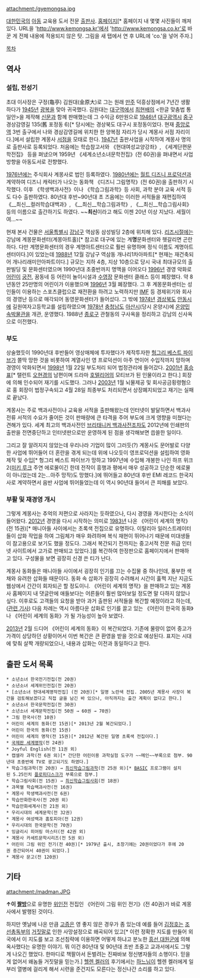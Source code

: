 attachment:/gyemongsa.jpg

[[대한민국]]의 [[아동]] 교육용 도서 전문 [[출판사]]. [http://www.kemongsa.co.kr/ 홈페이지][* 홈페이지 내 몇몇 사진들이 깨져 있다. URL을 'http://www.kemongsa.kr'에서 'http://www.kemongsa.co.kr'로 바꾼 게 전체 내용에 적용되지 않은 탓. 그림을 새 탭에서 연 후 URL에 'co.'을 넣어 주자.]

[[목차]]

== 역사 ==
=== 설립, 전성기 ===
초대 이사장은 구정(龜亭) 김원대(金原大)로 그는 원래 [[만주]] 덕흥상점에서 7년간 생활하다가 [[1945년]] [[광복]]을 맞아 귀국했다. 김원대는 [[대구역(경부선)|대구역]]에서 [[최현배]]의 <한글 맞춤법 통일안>을 제작해 [[신문]]과 함께 판매했는데 그 수익금 6만원으로 [[1946년]] [[대구광역시]] [[중구(대구)|중구]] 경상감영길 135(舊 포정동 6)[* 당시에는 경상북도 대구시 포정동이었다. 현재 [[중앙로역(대구)|중앙로역]] 3번 출구에서 나와 경삼감영길에 위치한 한 양복점 자리가 당시 계몽사 서점 자리이다.]에서 설립한 계몽사 [[서점]]을 모태로 한다. [[1947년]] 출판사업을 시작하여 계몽사 명의로 출판사로 등록되었다. 처음에는 학습참고서와 《현대여성교양강좌》, 《세계단편문학전집》 등을 펴냈으며 1959년 《세계소년소녀문학전집》(전 60권)을 펴내면서 사업 방향을 아동도서로 전향했다.

[[1976년]]에는 주식회사 계몽사로 법인 등록하였다. [[1980년]]에는 [[월트 디즈니 컴퍼니|월트 디즈니 프로덕션]]과 계약하여 디즈니 캐릭터가 나오는 동화책 《디즈니 그림명작》(전 60권)을 출판하기 시작했다. 이후 《학생백과사전》이나 《학습그림과학》등 사회, 과학 분야 교육 서적 등도 다수 출판하였다. 80년대 후반~90년대 초 즈음에는 이러한 서적들을 재편집하여 《__최신__컬러학습대백과》, 《__최신__학습그림과학》, 《__최신__학습그림사회》등의 이름으로 출간하기도 하였다. ~~'''최신'''이라고 해도 이젠 20년 이상 지났다. 세월이여…~~

현재 본사 건물은 [[서울특별시]] [[강남구]] 역삼동 삼성빌딩 2층에 위치해 있다. [[리즈시절]]에는 강남에 계몽문화센터(계몽아트홀)[* 참고로 대구에 있는 계'''명'''문화센터와 헷갈리면 곤란하다. 다만 계명문화센터의 경우 계명아트센터으로 훨씬 유명하며 정식 이름도 계명아트센터이다.]이 있었는데 [[1988년]] 12월 강남구 역삼동 개나리1차아파트[* 현재는 재건축되어 개나리래미안아파트이다.] 규모는 지하 4층, 지상 10층으로 당시 국내 최대규모의 출판빌딩 및 문화센터였으며 1990년대 초중반까지 명맥을 이어오다 [[1996년]] 경영 악화로 [[어린이]] [[궁전]], 꿈동네 등 어린이 놀이시설과 [[수영장]] 문화센터 클래스 등이 폐장했다. 약 8년동안 25만명의 어린이가 이용했으며 [[1996년]] 3월 폐장했다. 그 후 계몽문화센터는 성인들이 이용하는 스포츠클럽으로 재전환을 하려고 노력하지만 [[IMF]] 등 경제위기와 회사의 경영난 등으로 매각되어 동영문화센터가 들어섰다. 그 밖에 [[1974년]] [[경상북도]] [[안동시]]에 길원여자고등학교를 설립하였으며 [[1978년]] [[충청남도]] [[아산시]](당시 온양시)에 [[온양민속박물관]]을 개관, 운영했다. 1988년 [[종로구]] 관철동의 구사옥을 정리하고 강남의 신사옥으로 이전했다.

=== 부도 ===
상술했듯이 1990년대 후반들어 영상매체에 투자했다가 제작투자한 [[헝그리 베스트 파이브]]가 쫄딱 망한 것을 비롯하여 계열사인 영 프로덕션이 아주 연이어 수입작까지 망하며 경영이 악화되면서 [[1998년]] 1월 22일 부도처리 되어 법정관리에 들어갔다. [[2001년]] [[홍승표]][* 탤런트 [[오현경]]의 남편이며 드라마 [[호텔리어]]의 모티브가 된 인물이라고 한다.] 회장에 의해 인수되어 재기를 시도했다. 그러나 [[2003년]] 1월 뇌물제공 및 회사공금횡령혐으로 홍 회장이 법정구속되고 4월 28일 최종부도 처리되면서 상장폐지되었고 재기는 실패로 끝났다.

계몽사는 주로 백과사전이나 교육용 서적을 출판해왔는데 인터넷이 발달하면서 백과사전류 서적의 수요가 줄어든 것이 판매량에 큰 타격을 주어 부도에 크게 영향을 미쳤다는 견해가 있다. 세계 최고의 백과사전인 [[브리태니커 백과사전]]조차도 2012년에 인쇄판의 출판을 전면중단하고 인터넷판으로만 운영하게 된 점을 생각해보면 씁쓸한 일이다.

그리고 잘 알려지지 않았는데 우리나라 기업이 많이 그러듯(?) 계몽사도 문어발로 다양한 사업에 뛰어들어 더 혼란을 겪게 되는데 위에 나오듯이 영프로덕션을 설립하여 영화 제작 및 수입[* 헝그리 베스트 파이브가 망하고 1997년에 수입해 개봉한 나인 하프 위크 2([[미키 루크]] 주연 에로물이긴 한데 전작이 흥행과 평에서 매우 성공하고 단순한 에로물이 아니었는데 2는...아주 망작)도 망했다.]에 뛰어들고 80년대 후반 EMI 레코드 한국지사로 계약하면서 음반 사업에 뛰어들었는데 이 역시 90년대 들어서 큰 피해를 보았다.

=== 부활 및 재경영 개시 ===
그렇게 계몽사는 추억의 저편으로 사라지는 듯하였으나, 다시 경영을 개시한다는 소식이 들어왔다. [[2012년]] 경영을 다시 시작하는 의미로 [[1983년]] 나온 《어린이 세계의 명작》(전 15권)[* 매니아들 사이에서는 초록색 전집으로 유명하다. 이탈리아 일러스트레이터들이 삽화 작업을 하여 그림체가 매우 화려하며 복식 재현이 뛰어나기 때문에 미대생들이 참고용으로 보기도 했을 정도다. 그래서 복간되기 전까지는 중고서적 전문 취급 인터넷 사이트에서 고가로 판매되고 있었다.]를 복간하여 한정판으로 홈페이지에서 판매하고 있다. 구성물을 보면 굉장히 신경 쓴 티가 난다.

계몽사 동화들은 매니아들 사이에서 굉장히 인기를 끄는 수집물 중 하나인데, 풍부한 색채와 유려한 삽화들 때문이다. 동화 속 삽화가 굉장히 수려해서 시간이 훌쩍 지난 지금도 웹상에서 간간이 회자되곤 할 정도이니. 《어린이 세계의 명작》을 판매하고 있는 계몽사 홈페이지 내 댓글란에 애들보다는 어른들이 훨씬 많아보일 정도면 말 다하지 않았나 싶다. 이후로도 고객들의 요청을 받아 과거 출판된 서적들을 복간할 예정이라고 하는데,([[http://news.chosun.com/site/data/html_dir/2013/04/03/2013040303061.html|관련 기사]]) 다음 차례는 역시 아름다운 삽화로 인기를 끌고 있는 《어린이 한국의 동화》나 《어린이 세계의 동화》가 될 가능성이 높아 보였다.

[[2013년]] 2월 드디어 《어린이 세계의 동화》이 복간되었다. 기존에 물량이 없어 중고가 가격이 상당하던 상황이어서 이번 복간은 큰 환영을 받을 것으로 예상된다. 표지는 시대에 맞춰 살짝 개량되었으나, 내용과 삽화는 이전과 동일하다고 한다.

== 출판 도서 목록 ==
 * 소년소녀 한국전기전집(전 20권)
 * 소년소녀 세계위인전집(전 20권)
 * [소년소녀 현대세계명작전집] (전 20권)[* 일명 노란색 전집. 2005년 계몽사 사장이 복간을 검토해보겠다고 직접 글을 남긴 바 있으나, 아직까지는 출간 계획이 없다고 한다.]
 * 소년소녀 한국문학전집(전 30권)
 * 소년소녀 세계문학전집(전 50권 → 60권 → 70권)
 * 그림 한국사(전 10권)
 * 어린이 세계의 동화(전 15권)[* 2013년 2월 복간되었다.]
 * 어린이 한국의 동화(전 15권)
 * 어린이 세계의 명작(전 15권)[* 2012년 복간된 일명 초록색 전집이다.]
 * [[국제판 세계명작]](전 24권)
 * Joyful English(전 11권 외)
 * 캡셀라 과학(전 6권 외)[* 간단한 어린이용 과학실험 도구가 ~~메인~~부록으로 첨부. 90년대 초중반에 TV로 광고되기도 하였다.]
 * 학습그림과학(전 20권) → [[최신학습그림과학]](전 25권 외)[* [[BASIC]] 프로그램이 설치된 5.25인치 [[플로피디스크]]가 부록으로 첨부.]
 * 학습그림사회(전 15권) → [[최신학습그림사회]](전 18권)
 * 과목별 학습백과사전(전 16권)
 * 계몽사 학생백과사전(전 6권)
 * 학습만화한국사(전 20권 외)
 * 학습만화세계사(전 21권 외)
 * 우리시대의 세계문학(전 32권)
 * 계몽사 여성백과 홈토피아(전 12권)
 * 우리시대의 한국문학(전 70권)
 * 잉글리시 히어링 마스터(전 42권 외)
 * 계몽사 카세트문학시리즈(전 5권 외)
 * 어린이 그림 위인 전기(전 40권)[* 1979년 출시, 초창기에는 20권이었다가 후에 20권 증간되어서 40권이 되었다.]
 * 계몽사 문고(전 120권)

== 기타 ==
attachment:/madman.JPG

'''↑이 [[짤방]]'''으로 유명한 [[위인전]] 전집인 《어린이 그림 위인 전기》(전 40권)가 바로 계몽사에서 발행된 것이다. 

하지만 옛날에 나온 만큼 [[고증]]은 영 좋지 않은 경우가 좀 있는데 예를 들어 [[김정호]]는 [[조선총독부]]의 [[거짓말]]로 인한 사망설정으로 왜곡되어 있고[* 이런 정확한 지도를 만들어 외국에서 이 지도를 보고 조선침략에 이용하면 어떻게 하냐고 분노한 [[흥선 대원군]]에 의해 옥사했다는 유명한 이야기. 뭐 이건 80년대 및 90년대 초반 초중고 교과서에서도 그렇게 나오긴 했었다. 한마디로 책팔아서 돈벌려는 진짜바보 정신병자들의 소행이다. 믿을게 없어서 왜놈들 거짓말을 믿는가.] [[헬렌 켈러]]의 후기에서는 [[하느님]]이 헬렌 켈러에게 일부러 열병에 걸리게 해서 시련을 준건지도 모른다는 정신나간 소리를 하고 있다.
